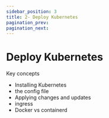 ```yaml
---
sidebar_position: 3
title: 2- Deploy Kubernetes
pagination_prev:
pagination_next:
---
```


# Deploy Kubernetes

Key concepts

- Installing Kubernetes
- the config file
- Applying changes and updates
- ingress
- Docker vs containerd
